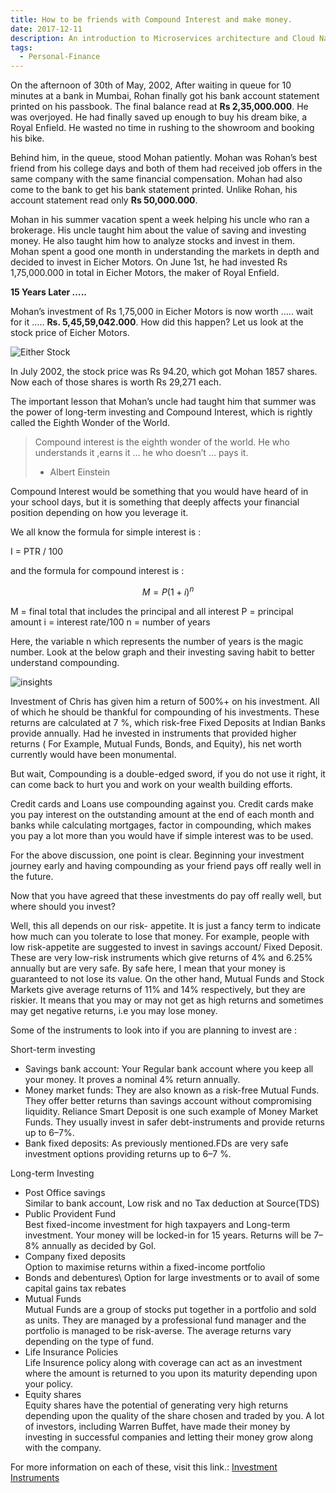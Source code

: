 ```yaml
---
title: How to be friends with Compound Interest and make money.
date: 2017-12-11
description: An introduction to Microservices architecture and Cloud Native Computing.
tags:
  - Personal-Finance
---
```


On the afternoon of 30th of May, 2002, After waiting in queue for 10 minutes at a bank in Mumbai, Rohan finally got his bank account statement printed on his passbook. The final balance read at **Rs 2,35,000.000**. He was overjoyed. He had finally saved up enough to buy his dream bike, a Royal Enfield. He wasted no time in rushing to the showroom and booking his bike.

Behind him, in the queue, stood Mohan patiently. Mohan was Rohan’s best friend from his college days and both of them had received job offers in the same company with the same financial compensation. Mohan had also come to the bank to get his bank statement printed. Unlike Rohan, his account statement read only **Rs 50,000.000**.

Mohan in his summer vacation spent a week helping his uncle who ran a brokerage. His uncle taught him about the value of saving and investing money. He also taught him how to analyze stocks and invest in them. Mohan spent a good one month in understanding the markets in depth and decided to invest in Eicher Motors. On June 1st, he had invested Rs 1,75,000.000 in total in Eicher Motors, the maker of Royal Enfield.

**15 Years Later …..**

Mohan’s investment of Rs 1,75,000 in Eicher Motors is now worth ….. wait for it ….. **Rs. 5,45,59,042.000**. How did this happen? Let us look at the stock price of Eicher Motors.

![Either Stock](./either.png)

In July 2002, the stock price was Rs 94.20, which got Mohan 1857 shares. Now each of those shares is worth Rs 29,271 each.

The important lesson that Mohan’s uncle had taught him that summer was the power of long-term investing and Compound Interest, which is rightly called the Eighth Wonder of the World.

> Compound interest is the eighth wonder of the world. He who understands it ,earns it … he who doesn’t … pays it.
> - Albert Einstein

Compound Interest would be something that you would have heard of in your school days, but it is something that deeply affects your financial position depending on how you leverage it.

We all know the formula for simple interest is :

I = PTR / 100

and the formula for compound interest is :

$$M = P( 1 + i )^n$$

M = final total that includes the principal and all interest
P = principal amount
i = interest rate/100
n = number of years

Here, the variable n which represents the number of years is the magic number. Look at the below graph and their investing saving habit to better understand compounding.

![insights](./insights.jpg)

Investment of Chris has given him a return of 500%+ on his investment. All of which he should be thankful for compounding of his investments. These returns are calculated at 7 %, which risk-free Fixed Deposits at Indian Banks provide annually. Had he invested in instruments that provided higher returns ( For Example, Mutual Funds, Bonds, and Equity), his net worth currently would have been monumental.

But wait, Compounding is a double-edged sword, if you do not use it right, it can come back to hurt you and work on your wealth building efforts.

Credit cards and Loans use compounding against you. Credit cards make you pay interest on the outstanding amount at the end of each month and banks while calculating mortgages, factor in compounding, which makes you pay a lot more than you would have if simple interest was to be used.

For the above discussion, one point is clear. Beginning your investment journey early and having compounding as your friend pays off really well in the future.

Now that you have agreed that these investments do pay off really well, but where should you invest?

Well, this all depends on our risk- appetite. It is just a fancy term to indicate how much can you tolerate to lose that money. For example, people with low risk-appetite are suggested to invest in savings account/ Fixed Deposit. These are very low-risk instruments which give returns of 4% and 6.25% annually but are very safe. By safe here, I mean that your money is guaranteed to not lose its value. On the other hand, Mutual Funds and Stock Markets give average returns of 11% and 14% respectively, but they are riskier. It means that you may or may not get as high returns and sometimes may get negative returns, i.e you may lose money.

Some of the instruments to look into if you are planning to invest are :

Short-term investing

 - Savings bank account: Your Regular bank account where you keep all your money. It proves a nominal 4% return annually.
 - Money market funds: They are also known as a risk-free Mutual Funds. They offer better returns than savings account without compromising liquidity. Reliance Smart Deposit is one such example of Money Market Funds. They usually invest in safer debt-instruments and provide returns up to 6–7%.
 - Bank fixed deposits: As previously mentioned.FDs are very safe investment options providing returns up to 6–7 %.

Long-term Investing

 - Post Office savings\
   Similar to bank account, Low risk and no Tax deduction at Source(TDS)
 - Public Provident Fund\
   Best fixed-income investment for high taxpayers and Long-term investment. Your money will be locked-in for 15 years. Returns will be 7–8% annually as decided by GoI.
 - Company fixed deposits\
   Option to maximise returns within a fixed-income portfolio
 - Bonds and debentures\ 
   Option for large investments or to avail of some capital gains tax rebates
 - Mutual Funds\
   Mutual Funds are a group of stocks put together in a portfolio and sold as units. They are managed by a professional fund manager and the portfolio is managed to be risk-averse. The average returns vary depending on the type of fund.
 - Life Insurance Policies\
   Life Insurence policy along with coverage can act as an investment where the amount is returned to you upon its maturity depending upon your policy.
 - Equity shares\
   Equity shares have the potential of generating very high returns depending upon the quality of the share chosen and traded by you. A lot of investors, including Warren Buffet, have made their money by investing in successful companies and letting their money grow along with the company.

For more information on each of these, visit this link.: [Investment Instruments](http://www.moneycontrol.com/planning_desk/fininvoption.php)
